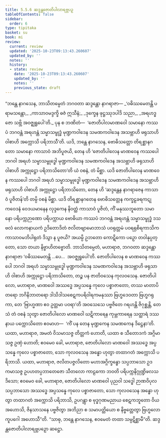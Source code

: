 ```yaml
---
title: 5.5.6 ဆဒ္ဒန္တဇောတိပါလာရဗ္ဘပဉှ
tableOfContents: false
sidebar:
  order: 6
type: tipitaka
basket: su
book: mi
review:
  current: review
  updated: '2025-10-23T09:13:43.260607'
  updated_by: ''
  notes: ''
  history:
  - state: review
    date: '2025-10-23T09:13:43.260607'
    updated_by: ''
    notes: ''
    previous_state: draft
---
```



<ReviewStatus review={frontmatter.review} showDetails={true} />

<HypothesisAnnotation frontmatter={frontmatter} />

<DynamicBreadcrumb />

<Division number="165" book="mi" e="ch" v="28">

<Paragraph number="984" book="mi">
“ဘန္တေ နာဂသေန, ဘာသိတမ္ပေတံ ဘဂဝတာ ဆဒ္ဒန္တော နာဂရာဇာ—
</Paragraph>

<Paragraph number="985" type="verses" book="mi">
_‘ဝဓိဿမေတန္တိ ပရာမသန္တော,_  
_ကာသာဝမဒ္ဒက္ခိ ဓဇံ ဣသီနံ;_  
_ဒုက္ခေန ဖုဋ္ဌဿုဒပါဒိ သညာ,_  
_အရဟဒ္ဓဇော သဗ္ဘိ အဝဇ္ဈရူပေါ’တိ._  

</Paragraph>

<Paragraph number="986" book="mi">
ပုန စ ဘဏိတံ—  ‘ဇောတိပါလမာဏဝေါ သမာနော ကဿပံ ဘဂဝန္တံ အရဟန္တံ သမ္မာသမ္ဗုဒ္ဓံ မုဏ္ဍကဝါဒေန သမဏကဝါဒေန အသဗ္ဘာဟိ ဖရုသာဟိ ဝါစာဟိ အက္ကောသိ ပရိဘာသီ’တိ. ယဒိ, ဘန္တေ နာဂသေန, ဗောဓိသတ္တော တိရစ္ဆာနဂတော သမာနော ကာသာဝံ အဘိပူဇယိ, တေန ဟိ ‘ဇောတိပါလေန မာဏဝေန ကဿပေါ ဘဂဝါ အရဟံ သမ္မာသမ္ဗုဒ္ဓေါ မုဏ္ဍကဝါဒေန သမဏကဝါဒေန အသဗ္ဘာဟိ ဖရုသာဟိ ဝါစာဟိ အက္ကုဋ္ဌော ပရိဘာသိတော’တိ ယံ ဝစနံ, တံ မိစ္ဆာ. ယဒိ ဇောတိပါလေန မာဏဝေန ကဿပေါ ဘဂဝါ အရဟံ သမ္မာသမ္ဗုဒ္ဓေါ မုဏ္ဍကဝါဒေန သမဏကဝါဒေန အသဗ္ဘာဟိ ဖရုသာဟိ ဝါစာဟိ အက္ကုဋ္ဌော ပရိဘာသိတော, တေန ဟိ ‘ဆဒ္ဒန္တေန နာဂရာဇေန ကာသာဝံ ပူဇိတန်’တိ တမ္ပိ ဝစနံ မိစ္ဆာ. ယဒိ တိရစ္ဆာနဂတေန ဗောဓိသတ္တေန ကက္ခဠခရကဋုကဝေဒနံ ဝေဒယမာနေန လုဒ္ဒကေန နိဝတ္ထံ ကာသာဝံ ပူဇိတံ, ကိံ မနုဿဘူတော သမာနော ပရိပက္ကဉာဏော ပရိပက္ကာယ ဗောဓိယာ ကဿပံ ဘဂဝန္တံ အရဟန္တံ သမ္မာသမ္ဗုဒ္ဓံ ဒသဗလံ လောကနာယကံ ဥဒိတောဒိတံ ဇလိတဗျာမောဘာသံ ပဝရုတ္တမံ ပဝရရုစိရကာသိကကာသာဝမဘိပါရုတံ ဒိသွာ န ပူဇယိ? အယမ္ပိ ဥဘတော ကောဋိကော ပဉှော တဝါနုပ္ပတ္တော, သော တယာ နိဗ္ဗာဟိတဗ္ဗောတိ.
</Paragraph>

<Paragraph number="987" book="mi">
ဘာသိတမ္ပေတံ, မဟာရာဇ, ဘဂဝတာ ဆဒ္ဒန္တော နာဂရာဇာ ‘ဝဓိဿမေတန္တိ …ပေ…  အဝဇ္ဈရူပေါ’တိ. ဇောတိပါလေန စ မာဏဝေန ကဿပေါ ဘဂဝါ အရဟံ သမ္မာသမ္ဗုဒ္ဓေါ မုဏ္ဍကဝါဒေန သမဏကဝါဒေန အသဗ္ဘာဟိ ဖရုသာဟိ ဝါစာဟိ အက္ကုဋ္ဌော ပရိဘာသိတော, တဉ္စ ပန ဇာတိဝသေန ကုလဝသေန. ဇောတိပါလော, မဟာရာဇ, မာဏဝေါ အဿဒ္ဓေ အပ္ပသန္နေ ကုလေ ပစ္စာဇာတော, တဿ မာတာပိတရော ဘဂိနိဘာတရော ဒါသိဒါသစေဋကပရိဝါရကမနုဿာ ဗြဟ္မဒေဝတာ ဗြဟ္မဂရုကာ, တေ ‘ဗြာဟ္မဏာ ဧဝ ဥတ္တမာ ပဝရာ’တိ အဝသေသေ ပဗ္ဗဇိတေ ဂရဟန္တိ ဇိဂုစ္ဆန္တိ, တေသံ တံ ဝစနံ သုတွာ ဇောတိပါလော မာဏဝေါ ဃဋိကာရေန ကုမ္ဘကာရေန သတ္ထာရံ ဒဿနာယ ပက္ကောသိတော ဧဝမာဟ—  ‘ကိံ ပန တေန မုဏ္ဍကေန သမဏကေန ဒိဋ္ဌေနာ’တိ.
</Paragraph>

<Paragraph number="988" book="mi">
ယထာ, မဟာရာဇ, အမတံ ဝိသမာသဇ္ဇ တိတ္တကံ ဟောတိ, ယထာ စ သီတောဒကံ အဂ္ဂိမာသဇ္ဇ ဥဏှံ ဟောတိ; ဧဝမေဝ ခေါ, မဟာရာဇ, ဇောတိပါလော မာဏဝေါ အဿဒ္ဓေ အပ္ပသန္နေ ကုလေ ပစ္စာဇာတော, သော ကုလဝသေန အန္ဓော ဟုတွာ တထာဂတံ အက္ကောသိ ပရိဘာသိ.
</Paragraph>

<Paragraph number="989" book="mi">
ယထာ, မဟာရာဇ, ဇလိတပဇ္ဇလိတော မဟာအဂ္ဂိက္ခန္ဓော သပ္ပဘာသော ဥဒကမာသဇ္ဇ ဥပဟတပ္ပဘာတေဇော သီတလော ကာဠကော ဘဝတိ ပရိပက္ကနိဂ္ဂုဏ္ဍိဖလသဒိသော; ဧဝမေဝ ခေါ, မဟာရာဇ, ဇောတိပါလော မာဏဝေါ ပုညဝါ သဒ္ဓေါ ဉာဏဝိပုလသပ္ပဘာသော အဿဒ္ဓေ အပ္ပသန္နေ ကုလေ ပစ္စာဇာတော, သော ကုလဝသေန အန္ဓော ဟုတွာ တထာဂတံ အက္ကောသိ ပရိဘာသိ, ဥပဂန္တွာ စ ဗုဒ္ဓဂုဏမညာယ စေဋကဘူတော ဝိယ အဟောသိ, ဇိနသာသနေ ပဗ္ဗဇိတွာ အဘိညာ စ သမာပတ္တိယော စ နိဗ္ဗတ္တေတွာ ဗြဟ္မလောကူပဂေါ အဟောသီ”တိ. “သာဓု, ဘန္တေ နာဂသေန, ဧဝမေတံ တထာ သမ္ပဋိစ္ဆာမီ”တိ.

</Paragraph>
</Division>

<Paragraph number="990" type="center" book="mi">
ဆဒ္ဒန္တဇောတိပါလာရဗ္ဘပဉှော ဆဋ္ဌော.
</Paragraph>